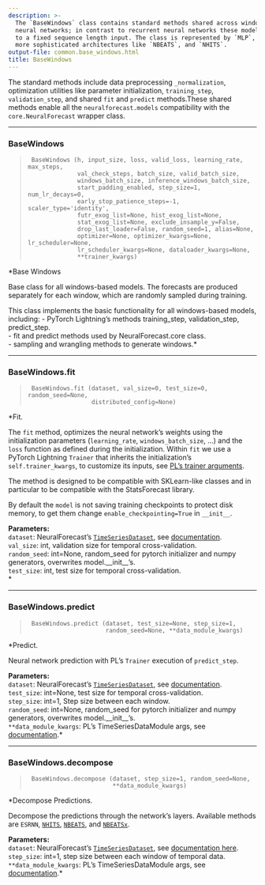 ```yaml
---
description: >-
  The `BaseWindows` class contains standard methods shared across window-based
  neural networks; in contrast to recurrent neural networks these models commit
  to a fixed sequence length input. The class is represented by `MLP`, and other
  more sophisticated architectures like `NBEATS`, and `NHITS`.
output-file: common.base_windows.html
title: BaseWindows
---
```



The standard methods include data preprocessing `_normalization`,
optimization utilities like parameter initialization, `training_step`,
`validation_step`, and shared `fit` and `predict` methods.These shared
methods enable all the `neuralforecast.models` compatibility with the
`core.NeuralForecast` wrapper class.

------------------------------------------------------------------------

### BaseWindows

> ``` text
>  BaseWindows (h, input_size, loss, valid_loss, learning_rate, max_steps,
>               val_check_steps, batch_size, valid_batch_size,
>               windows_batch_size, inference_windows_batch_size,
>               start_padding_enabled, step_size=1, num_lr_decays=0,
>               early_stop_patience_steps=-1, scaler_type='identity',
>               futr_exog_list=None, hist_exog_list=None,
>               stat_exog_list=None, exclude_insample_y=False,
>               drop_last_loader=False, random_seed=1, alias=None,
>               optimizer=None, optimizer_kwargs=None, lr_scheduler=None,
>               lr_scheduler_kwargs=None, dataloader_kwargs=None,
>               **trainer_kwargs)
> ```

\*Base Windows

Base class for all windows-based models. The forecasts are produced
separately for each window, which are randomly sampled during training.

This class implements the basic functionality for all windows-based
models, including: - PyTorch Lightning’s methods training_step,
validation_step, predict_step.<br/> - fit and predict methods used by
NeuralForecast.core class.<br/> - sampling and wrangling methods to
generate windows.\*

------------------------------------------------------------------------

### BaseWindows.fit

> ``` text
>  BaseWindows.fit (dataset, val_size=0, test_size=0, random_seed=None,
>                   distributed_config=None)
> ```

\*Fit.

The `fit` method, optimizes the neural network’s weights using the
initialization parameters (`learning_rate`, `windows_batch_size`, …) and
the `loss` function as defined during the initialization. Within `fit`
we use a PyTorch Lightning `Trainer` that inherits the initialization’s
`self.trainer_kwargs`, to customize its inputs, see [PL’s trainer
arguments](https://pytorch-lightning.readthedocs.io/en/stable/api/pytorch_lightning.trainer.trainer.Trainer.html?highlight=trainer).

The method is designed to be compatible with SKLearn-like classes and in
particular to be compatible with the StatsForecast library.

By default the `model` is not saving training checkpoints to protect
disk memory, to get them change `enable_checkpointing=True` in
`__init__`.

**Parameters:**<br/> `dataset`: NeuralForecast’s
[`TimeSeriesDataset`](https://nixtlaverse.nixtla.io/neuralforecast/tsdataset.html#timeseriesdataset),
see
[documentation](https://nixtla.github.io/neuralforecast/tsdataset.html).<br/>
`val_size`: int, validation size for temporal cross-validation.<br/>
`random_seed`: int=None, random_seed for pytorch initializer and numpy
generators, overwrites model.\_\_init\_\_’s.<br/> `test_size`: int, test
size for temporal cross-validation.<br/>\*

------------------------------------------------------------------------

### BaseWindows.predict

> ``` text
>  BaseWindows.predict (dataset, test_size=None, step_size=1,
>                       random_seed=None, **data_module_kwargs)
> ```

\*Predict.

Neural network prediction with PL’s `Trainer` execution of
`predict_step`.

**Parameters:**<br/> `dataset`: NeuralForecast’s
[`TimeSeriesDataset`](https://nixtlaverse.nixtla.io/neuralforecast/tsdataset.html#timeseriesdataset),
see
[documentation](https://nixtla.github.io/neuralforecast/tsdataset.html).<br/>
`test_size`: int=None, test size for temporal cross-validation.<br/>
`step_size`: int=1, Step size between each window.<br/> `random_seed`:
int=None, random_seed for pytorch initializer and numpy generators,
overwrites model.\_\_init\_\_’s.<br/> `**data_module_kwargs`: PL’s
TimeSeriesDataModule args, see
[documentation](https://pytorch-lightning.readthedocs.io/en/1.6.1/extensions/datamodules.html#using-a-datamodule).\*

------------------------------------------------------------------------

### BaseWindows.decompose

> ``` text
>  BaseWindows.decompose (dataset, step_size=1, random_seed=None,
>                         **data_module_kwargs)
> ```

\*Decompose Predictions.

Decompose the predictions through the network’s layers. Available
methods are `ESRNN`,
[`NHITS`](https://nixtlaverse.nixtla.io/neuralforecast/models.nhits.html#nhits),
[`NBEATS`](https://nixtlaverse.nixtla.io/neuralforecast/models.nbeats.html#nbeats),
and
[`NBEATSx`](https://nixtlaverse.nixtla.io/neuralforecast/models.nbeatsx.html#nbeatsx).

**Parameters:**<br/> `dataset`: NeuralForecast’s
[`TimeSeriesDataset`](https://nixtlaverse.nixtla.io/neuralforecast/tsdataset.html#timeseriesdataset),
see [documentation
here](https://nixtla.github.io/neuralforecast/tsdataset.html).<br/>
`step_size`: int=1, step size between each window of temporal data.<br/>
`**data_module_kwargs`: PL’s TimeSeriesDataModule args, see
[documentation](https://pytorch-lightning.readthedocs.io/en/1.6.1/extensions/datamodules.html#using-a-datamodule).\*

